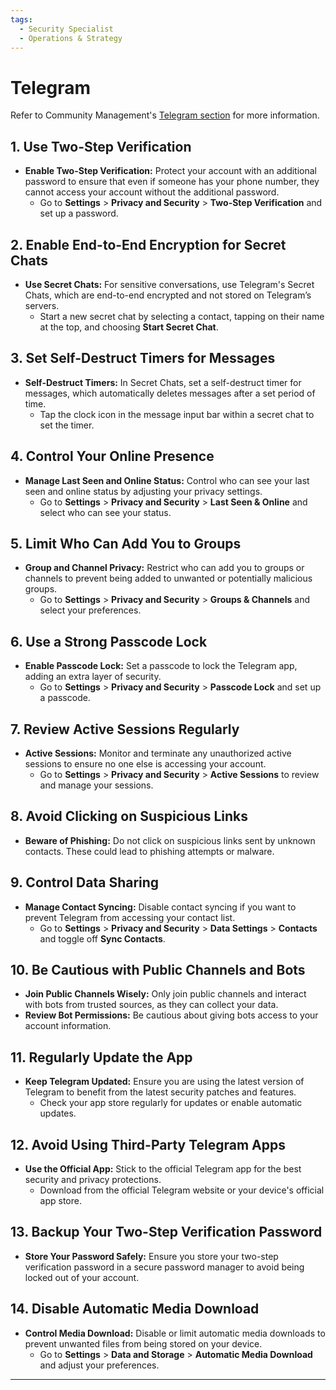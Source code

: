 ```yaml
---
tags:
  - Security Specialist
  - Operations & Strategy
---
```




<TagProvider>
<TagFilter />

# Telegram

<TagList tags={frontmatter.tags} />
<AttributionList contributors={frontmatter.contributors} />

Refer to Community Management's [Telegram section](/community-management/telegram) for more information.

## 1. Use Two-Step Verification

- **Enable Two-Step Verification:** Protect your account with an additional password to ensure that even if someone has your phone number, they cannot access your account without the additional password.
  - Go to **Settings** > **Privacy and Security** > **Two-Step Verification** and set up a password.

## 2. Enable End-to-End Encryption for Secret Chats

- **Use Secret Chats:** For sensitive conversations, use Telegram's Secret Chats, which are end-to-end encrypted and not stored on Telegram’s servers.
  - Start a new secret chat by selecting a contact, tapping on their name at the top, and choosing **Start Secret Chat**.

## 3. Set Self-Destruct Timers for Messages

- **Self-Destruct Timers:** In Secret Chats, set a self-destruct timer for messages, which automatically deletes messages after a set period of time.
  - Tap the clock icon in the message input bar within a secret chat to set the timer.

## 4. Control Your Online Presence

- **Manage Last Seen and Online Status:** Control who can see your last seen and online status by adjusting your privacy settings.
  - Go to **Settings** > **Privacy and Security** > **Last Seen & Online** and select who can see your status.

## 5. Limit Who Can Add You to Groups

- **Group and Channel Privacy:** Restrict who can add you to groups or channels to prevent being added to unwanted or potentially malicious groups.
  - Go to **Settings** > **Privacy and Security** > **Groups & Channels** and select your preferences.

## 6. Use a Strong Passcode Lock

- **Enable Passcode Lock:** Set a passcode to lock the Telegram app, adding an extra layer of security.
  - Go to **Settings** > **Privacy and Security** > **Passcode Lock** and set up a passcode.

## 7. Review Active Sessions Regularly

- **Active Sessions:** Monitor and terminate any unauthorized active sessions to ensure no one else is accessing your account.
  - Go to **Settings** > **Privacy and Security** > **Active Sessions** to review and manage your sessions.

## 8. Avoid Clicking on Suspicious Links

- **Beware of Phishing:** Do not click on suspicious links sent by unknown contacts. These could lead to phishing attempts or malware.

## 9. Control Data Sharing

- **Manage Contact Syncing:** Disable contact syncing if you want to prevent Telegram from accessing your contact list.
  - Go to **Settings** > **Privacy and Security** > **Data Settings** > **Contacts** and toggle off **Sync Contacts**.

## 10. Be Cautious with Public Channels and Bots

- **Join Public Channels Wisely:** Only join public channels and interact with bots from trusted sources, as they can collect your data.
- **Review Bot Permissions:** Be cautious about giving bots access to your account information.

## 11. Regularly Update the App

- **Keep Telegram Updated:** Ensure you are using the latest version of Telegram to benefit from the latest security patches and features.
  - Check your app store regularly for updates or enable automatic updates.

## 12. Avoid Using Third-Party Telegram Apps

- **Use the Official App:** Stick to the official Telegram app for the best security and privacy protections.
  - Download from the official Telegram website or your device's official app store.

## 13. Backup Your Two-Step Verification Password

- **Store Your Password Safely:** Ensure you store your two-step verification password in a secure password manager to avoid being locked out of your account.

## 14. Disable Automatic Media Download

- **Control Media Download:** Disable or limit automatic media downloads to prevent unwanted files from being stored on your device.
  - Go to **Settings** > **Data and Storage** > **Automatic Media Download** and adjust your preferences.

---

</TagProvider>
<ContributeFooter />
